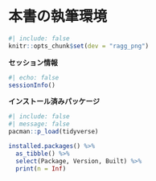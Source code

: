 # 本書の執筆環境 {.unnumbered}

```r
#| include: false
knitr::opts_chunk$set(dev = "ragg_png")
```

**セッション情報**

```r
#| echo: false
sessionInfo()
```

**インストール済みパッケージ**

```r
#| include: false
#| message: false
pacman::p_load(tidyverse)
```

```r
installed.packages() %>%
  as_tibble() %>%
  select(Package, Version, Built) %>%
  print(n = Inf)
```